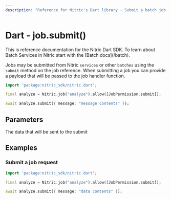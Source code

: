 ```yaml
---
description: "Reference for Nitric's Dart library - Submit a batch job request with the Nitric Dart SDK"
---
```


# Dart - job.submit()

<Note>
  This is reference documentation for the Nitric Dart SDK. To learn about Batch
  Services in Nitric start with the [Batch docs](/batch).
</Note>

Jobs may be submitted from Nitric `services` or other `batches` using the `submit` method on the job reference. When submitting a job you can provide a payload that will be passed to the job handler function.

```dart
import 'package:nitric_sdk/nitric.dart';

final analyze = Nitric.job("analyze").allow([JobPermission.submit]);

await analyze.submit({ message: "message contents" });
```

## Parameters

<Properties>
  <Property name="message" required type="Map<String, dynamic>">
    The data that will be sent to the submit
  </Property>
</Properties>

## Examples

### Submit a job request

```dart
import 'package:nitric_sdk/nitric.dart';

final analyze = Nitric.job("analyze").allow([JobPermission.submit]);

await analyze.submit({ message: "data contents" });
```
